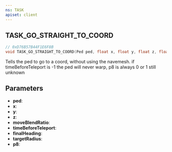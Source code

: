 ```yaml
---
ns: TASK
apiset: client
---
```

## TASK_GO_STRAIGHT_TO_COORD

```c
// 0xD76B57B44F1E6F8B
void TASK_GO_STRAIGHT_TO_COORD(Ped ped, float x, float y, float z, float moveBlendRatio, int timeBeforeTeleport, float finalHeading, float targetRadius, int p8);
```

Tells the ped to go to a coord, without using the navemesh. if timeBeforeTeleport is -1 the ped will never warp, p8 is always 0 or 1 still unknown

## Parameters
* **ped**:
* **x**:
* **y**:
* **z**:
* **moveBlendRatio**:
* **timeBeforeTeleport**:
* **finalHeading**:
* **targetRadius**:
* **p8**:
